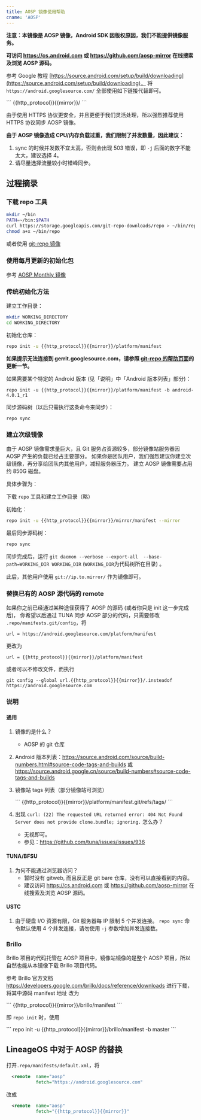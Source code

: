 ```yaml
---
title: AOSP 镜像使用帮助
cname: 'AOSP'
---
```


**注意：本镜像是 AOSP 镜像，Android SDK 因版权原因，我们不能提供镜像服务。**

**可访问 https://cs.android.com 或 https://github.com/aosp-mirror 在线搜索及浏览 AOSP 源码。**

参考 Google 教程 [https://source.android.com/setup/build/downloading](https://source.android.com/setup/build/downloading)，
将 `https://android.googlesource.com/` 全部使用如下链接代替即可。

<CodeBlock>
```
{{http_protocol}}{{mirror}}/
```
</CodeBlock>

由于使用 HTTPS 协议更安全，并且更便于我们灵活处理，所以强烈推荐使用 HTTPS 协议同步 AOSP 镜像。

**由于 AOSP 镜像造成 CPU/内存负载过重，我们限制了并发数量，因此建议：**
1. sync 的时候并发数不宜太高，否则会出现 503 错误，即 `-j` 后面的数字不能太大，建议选择 4。
2. 请尽量选择流量较小时错峰同步。

## 过程摘录

### 下载 repo 工具

```bash
mkdir ~/bin
PATH=~/bin:$PATH
curl https://storage.googleapis.com/git-repo-downloads/repo > ~/bin/repo
chmod a+x ~/bin/repo
```

或者使用 [git-repo 镜像](/git-repo/)

### 使用每月更新的初始化包

参考 [AOSP Monthly 镜像](/aosp-monthly/)

### 传统初始化方法

建立工作目录：

```bash
mkdir WORKING_DIRECTORY
cd WORKING_DIRECTORY
```

初始化仓库：

<CodeBlock>

```bash
repo init -u {{http_protocol}}{{mirror}}/platform/manifest
```

</CodeBlock>

**如果提示无法连接到 gerrit.googlesource.com，请参照 [git-repo 的帮助页面](/git-repo/)的更新一节。**

如果需要某个特定的 Android 版本 (见「说明」中「Android 版本列表」部分)：

<CodeBlock>

```
repo init -u {{http_protocol}}{{mirror}}/platform/manifest -b android-4.0.1_r1
```

</CodeBlock>

同步源码树（以后只需执行这条命令来同步）：

```
repo sync
```


### 建立次级镜像

由于 AOSP 镜像需求量巨大，且 Git 服务占资源较多，部分镜像站服务器因 AOSP 产生的负载已经占主要部分。
如果你是团队用户，我们强烈建议你建立次级镜像，再分享给团队内其他用户，减轻服务器压力。
建立 AOSP 镜像需要占用约 850G 磁盘。

具体步骤为：

下载 `repo` 工具和建立工作目录（略）

初始化：

<CodeBlock>

```bash
repo init -u {{http_protocol}}{{mirror}}/mirror/manifest --mirror
```

</CodeBlock>

最后同步源码树：

```bash
repo sync
```

同步完成后，运行 `git daemon --verbose --export-all  --base-path=WORKING_DIR WORKING_DIR` (`WORKING_DIR`为代码树所在目录) 。

此后，其他用户使用 `git://ip.to.mirror/` 作为镜像即可。

### 替换已有的 AOSP 源代码的 remote

如果你之前已经通过某种途径获得了 AOSP 的源码 (或者你只是 init 这一步完成后)，
你希望以后通过 TUNA 同步 AOSP 部分的代码，只需要修改 `.repo/manifests.git/config`，将

```
url = https://android.googlesource.com/platform/manifest
```

更改为

<CodeBlock>

```
url = {{http_protocol}}{{mirror}}/platform/manifest
```

</CodeBlock>

或者可以不修改文件，而执行

<CodeBlock>

```
git config --global url.{{http_protocol}}{{mirror}}/.insteadof https://android.googlesource.com
```

</CodeBlock>

### 说明

#### 通用

1. 镜像的是什么？
	- AOSP 的 git 仓库
2. Android 版本列表：https://source.android.com/source/build-numbers.html#source-code-tags-and-builds 或 https://source.android.google.cn/source/build-numbers#source-code-tags-and-builds
3. 镜像站 tags 列表（部分镜像站可浏览）

   <CodeBlock>
   ```
   {{http_protocol}}{{mirror}}/platform/manifest.git/refs/tags/
   ```
   </CodeBlock>
4. 出现 `curl: (22) The requested URL returned error: 404 Not Found
Server does not provide clone.bundle; ignoring.` 怎么办？
	- 无视即可。
	- 参见：https://github.com/tuna/issues/issues/936

#### TUNA/BFSU

1. 为何不能通过浏览器访问？
	- 暂时没有 gitweb, 而且反正是 git bare 仓库，没有可以直接看到的内容。
	- 建议访问 https://cs.android.com 或 https://github.com/aosp-mirror 在线搜索及浏览 AOSP 源码。

#### USTC

1. 由于硬盘 I/O 资源有限，Git 服务器每 IP 限制 5 个并发连接。
   `repo sync` 命令默认使用 4 个并发连接，请勿使用 `-j`
   参数增加并发连接数。

### Brillo

Brillo 项目的代码托管在 AOSP 项目中，镜像站镜像的是整个 AOSP
项目，所以自然也能从本镜像下载 Brillo 项目代码。

参考 Brillo 官方文档
https://developers.google.com/brillo/docs/reference/downloads
进行下载，将其中源码 manifest 地址 改为

<CodeBlock>
```
{{http_protocol}}{{mirror}}/brillo/manifest
```
</CodeBlock>


即 `repo init` 时，使用

<CodeBlock>
```
repo init -u {{http_protocol}}{{mirror}}/brillo/manifest -b master
```
</CodeBlock>

## LineageOS 中对于 AOSP 的替换

打开`.repo/manifests/default.xml`，将

```xml
  <remote  name="aosp"
           fetch="https://android.googlesource.com"
```

改成

<CodeBlock>

```xml
  <remote  name="aosp"
           fetch="{{http_protocol}}{{mirror}}"
```

</CodeBlock>
